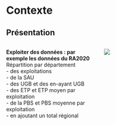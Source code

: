 # Contexte {.backgroundTitre}

## Présentation

::: columns
::: {.column width="50%"}
**Exploiter des données : par exemple les données du RA2020**  
Répartition par département  
- des exploitations  
- de la SAU  
- des UGB et des en-ayant UGB  
- des ETP et ETP moyen par exploitation  
- de la PBS et PBS moyenne par exploitation  
- en ajoutant un total régional
:::

::: {.column width="50%"}
![](img/tableau.png){fig-align="left"}
:::
:::